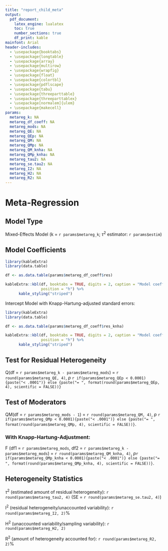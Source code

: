 ```yaml
---
title: "report_child_meta"
output:
  pdf_document:
    latex_engine: lualatex
    toc: true
    number_sections: true
    df_print: kable
mainfont: Arial
header-includes:
  - \usepackage{booktabs}
  - \usepackage{longtable}
  - \usepackage{array}
  - \usepackage{multirow}
  - \usepackage{wrapfig}
  - \usepackage{float}
  - \usepackage{colortbl}
  - \usepackage{pdflscape}
  - \usepackage{tabu}
  - \usepackage{threeparttable}
  - \usepackage{threeparttablex}
  - \usepackage[normalem]{ulem}
  - \usepackage{makecell}
params:
  metareg_k: NA
  metareg_df_coeff: NA
  metareg_mods: NA
  metareg_QE: NA
  metareg_QEp: NA
  metareg_QM: NA
  metareg_QMp: NA
  metareg_QM_knha: NA
  metareg_QMp_knha: NA
  metareg_tau2: NA
  metareg_se.tau2: NA
  metareg_I2: NA
  metareg_H2: NA
  metareg_R2: NA
---
```


# Meta-Regression

## Model Type

Mixed-Effects Model (k = `r params$metareg_k`; $\tau$^2^ estimator: `r params$estim`)

## Model Coefficients

```r
library(kableExtra)
library(data.table)

df <- as.data.table(params$metareg_df_coeff$res)

kableExtra::kbl(df, booktabs = TRUE, digits = 2, caption = "Model coefficients without Knapp-Hartung-adjustment",
                position = "h") %>%
      kable_styling("striped")


```

Intercept Model with Knapp-Hartung-adjusted standard errors: 
```r
library(kableExtra)
library(data.table)

df <- as.data.table(params$metareg_df_coeff$res_knha)

kableExtra::kbl(df, booktabs = TRUE, digits = 2, caption = "Model coefficients with Knapp-Hartung-adjustment",
                position = "h") %>%
      kable_styling("striped")
```



## Test for Residual Heterogeneity

Q(df = `r params$metareg_k - params$metareg_mods`) = `r round(params$metareg_QE, 4)`, _p_ `r if(params$metareg_QEp < 0.0001){paste("< .0001")} else {paste("= ", format(round(params$metareg_QEp, 4), scientific = FALSE))}`

## Test of Moderators

QM(df = `r params$metareg_mods - 1`) = `r round(params$metareg_QM, 4)`, _p_ `r if(params$metareg_QMp < 0.0001){paste("< .0001")} else {paste("= ", format(round(params$metareg_QMp, 4), scientific = FALSE))}`.

### With Knapp-Hartung-Adjustment: 

F (df1 = `r params$metareg_mods`, df2 = `r params$metareg_k - params$metareg_mods`) = `r round(params$metareg_QM_knha, 4)`, _p_`r if(params$metareg_QMp_knha < 0.0001){paste("< .0001")} else {paste("= ", format(round(params$metareg_QMp_knha, 4), scientific = FALSE))}`.

## Heterogeneity Statistics

$\tau$^2^ (estimated amount of residual heterogeneity): `r round(params$metareg_tau2, 4)` (SE = `r round(params$metareg_se.tau2, 4)`)

I^2^ (residual heterogeneity/unaccounted variability): `r round(params$metareg_I2, 2)`%

H^2^ (unaccounted variability/sampling variability): `r round(params$metareg_H2, 2)`

R^2^ (amount of heterogeneity accounted for): `r round(params$metareg_R2, 2)`%
